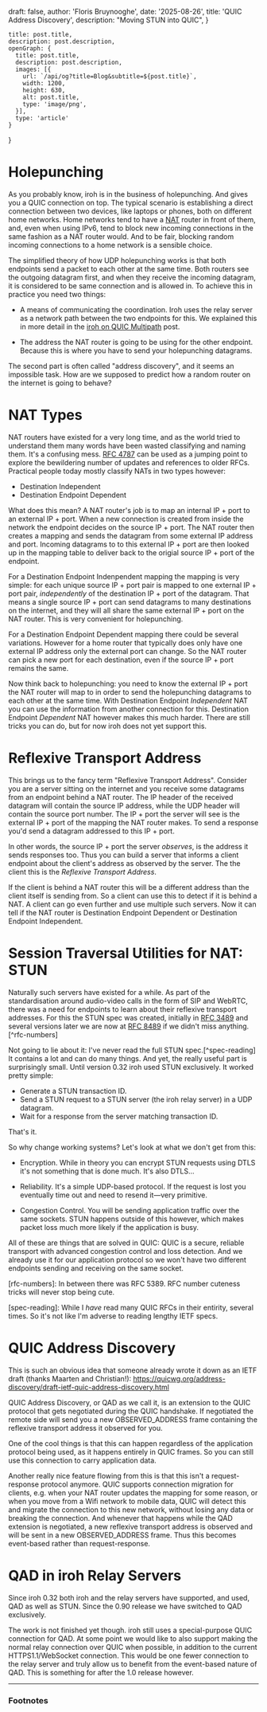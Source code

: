 
  draft: false,
  author: 'Floris Bruynooghe',
  date: '2025-08-26',
  title: 'QUIC Address Discovery',
  description:
    "Moving STUN into QUIC",
}

    title: post.title,
    description: post.description,
    openGraph: {
      title: post.title,
      description: post.description,
      images: [{
        url: `/api/og?title=Blog&subtitle=${post.title}`,
        width: 1200,
        height: 630,
        alt: post.title,
        type: 'image/png',
      }],
      type: 'article'
    }
}


# Holepunching

As you probably know, iroh is in the business of holepunching.
And gives you a QUIC connection on top.
The typical scenario is establishing a direct connection between two devices, like laptops or phones, both on different home networks.
Home networks tend to have a [NAT] router in front of them,
and, even when using IPv6, tend to block new incoming connections in the same fashion as a NAT router would.
And to be fair, blocking random incoming connections to a home network is a sensible choice.

[NAT]: https://en.wikipedia.org/wiki/Network_address_translation

The simplified theory of how UDP holepunching works is that both endpoints send a packet to each other at the same time.
Both routers see the outgoing datagram first, and when they receive the incoming datagram, it is considered to be same connection and is allowed in.
To achieve this in practice you need two things:

- A means of communicating the coordination.
  Iroh uses the relay server as a network path between the two endpoints for this.
  We explained this in more detail in the [iroh on QUIC Multipath] post.

[iroh on QUIC Multipath]: https://www.iroh.computer/blog/iroh-on-QUIC-multipath

- The address the NAT router is going to be using for the other endpoint.
  Because this is where you have to send your holepunching datagrams.

The second part is often called "address discovery", and it seems an impossible task.
How are we supposed to predict how a random router on the internet is going to behave?

# NAT Types

NAT routers have existed for a very long time,
and as the world tried to understand them many words have been wasted classifying and naming them.
It's a confusing mess.
[RFC 4787] can be used as a jumping point to explore the bewildering number of updates and references to older RFCs.
Practical people today mostly classify NATs in two types however:

[RFC 4787]: https://datatracker.ietf.org/doc/rfc4787/

- Destination Independent
- Destination Endpoint Dependent

What does this mean?
A NAT router's job is to map an internal IP + port to an external IP + port.
When a new connection is created from inside the network the endpoint decides on the source IP + port.
The NAT router then creates a mapping and sends the datagram from some external IP address and port.
Incoming datagrams to to this external IP + port are then looked up in the mapping table to deliver back to the origial source IP + port of the endpoint.

For a Destination Endpoint Indenpendent mapping the mapping is very simple:
for each unique source IP + port pair is mapped to one external IP + port pair,
*independently* of the destination IP + port of the datagram.
That means a single source IP + port can send datagrams to many destinations on the internet,
and they will all share the same external IP + port on the NAT router.
This is very convenient for holepunching.

For a Destination Endpoint Dependent mapping there could be several variations.
However for a home router that typically does only have one external IP address only the external port can change.
So the NAT router can pick a new port for each destination, even if the source IP + port remains the same.

Now think back to holepunching:
you need to know the external IP + port the NAT router will map to in order to send the holepunching datagrams to each other at the same time.
With Destination Endpoint *Independent* NAT you can use the information from another connection for this.
Destination Endpoint *Dependent* NAT however makes this much harder.
There are still tricks you can do, but for now iroh does not yet support this.


# Reflexive Transport Address

This brings us to the fancy term "Reflexive Transport Address".
Consider you are a server sitting on the internet and you receive some datagrams from an endpoint behind a NAT router.
The IP header of the received datagram will contain the source IP address,
while the UDP header will contain the source port number.
The IP + port the server will see is the external IP + port of the mapping the NAT router makes.
To send a response you'd send a datagram addressed to this IP + port.

In other words, the source IP + port the server *observes*,
is the address it sends responses too.
Thus you can build a server that informs a client endpoint about the client's address as observed by the server.
The the client this is the *Reflexive Transport Address*.

If the client is behind a NAT router this will be a different address than the client itself is sending from.
So a client can use this to detect if it is behind a NAT.
A client can go even further and use multiple such servers.
Now it can tell if the NAT router is Destination Endpoint Dependent or Destination Endpoint Independent.


# Session Traversal Utilities for NAT: STUN

Naturally such servers have existed for a while.
As part of the standardisation around audio-video calls in the form of SIP and WebRTC, there was a need for endpoints to learn about their reflexive transport addresses.
For this the STUN spec was created,
initially in [RFC 3489] and several versions later we are now at [RFC 8489] if we didn't miss anything.[^rfc-numbers]

Not going to lie about it: I've never read the full STUN spec.[^spec-reading]
It contains a lot and can do many things.
And yet, the really useful part is surprisingly small.
Until version 0.32 iroh used STUN exclusively.
It worked pretty simple:

- Generate a STUN transaction ID.
- Send a STUN request to a STUN server (the iroh relay server) in a UDP datagram.
- Wait for a response from the server matching transaction ID.

That's it.

So why change working systems?
Let's look at what we don't get from this:

- Encryption.
  While in theory you can encrypt STUN requests using DTLS it's not something that is done much.
  It's also DTLS...

- Reliability.
  It's a simple UDP-based protocol.
  If the request is lost you eventually time out and need to resend it—very primitive.

- Congestion Control.
  You will be sending application traffic over the same sockets.
  STUN happens outside of this however,
  which makes packet loss much more likely if the application is busy.

All of these are things that are solved in QUIC: QUIC is a secure,
reliable transport with advanced congestion control and loss detection.
And we already use it for our application protocol so we won't have two different endpoints sending and receiving on the same socket.

[RFC 3489]: https://datatracker.ietf.org/doc/html/rfc3489
[RFC 8489]: https://datatracker.ietf.org/doc/html/rfc8489

[rfc-numbers]: In between there was RFC 5389.  RFC number cuteness tricks will never stop being cute.

[spec-reading]: While I *have* read many QUIC RFCs in their entirity, several times.  So it's not like I'm adverse to reading lengthy IETF specs.


# QUIC Address Discovery

This is such an obvious idea that someone already wrote it down as an IETF draft (thanks Maarten and Christian!):
https://quicwg.org/address-discovery/draft-ietf-quic-address-discovery.html

QUIC Address Discovery, or QAD as we call it, is an extension to the QUIC protocol that gets negotiated during the QUIC handshake.
If negotiated the remote side will send you a new OBSERVED_ADDRESS frame containing the reflexive transport address it observed for you.

One of the cool things is that this can happen regardless of the application protocol being used,
as it happens entirely in QUIC frames.
So you can still use this connection to carry application data.

Another really nice feature flowing from this is that this isn't a request-response protocol anymore.
QUIC supports connection migration for clients,
e.g. when your NAT router updates the mapping for some reason,
or when you move from a Wifi network to mobile data,
QUIC will detect this and migrate the connection to this new network,
without losing any data or breaking the connection.
And whenever that happens while the QAD extension is negotiated,
a new reflexive transport address is observed and will be sent in a new OBSERVED_ADDRESS frame.
Thus this becomes event-based rather than request-response.


# QAD in iroh Relay Servers

Since iroh 0.32 both iroh and the relay servers have supported,
and used, QAD as well as STUN.
Since the 0.90 release we have switched to QAD exclusively.

The work is not finished yet though.
iroh still uses a special-purpose QUIC connection for QAD.
At some point we would like to also support making the normal relay connection over QUIC when possible,
in addition to the current HTTPS1.1/WebSocket connection.
This would be one fewer connection to the relay server and truly allow us to benefit from the event-based nature of QAD.
This is something for after the 1.0 release however.


** **

### Footnotes
